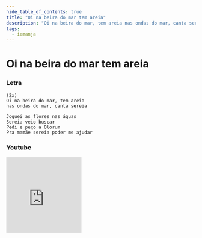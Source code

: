 ```yaml
---
hide_table_of_contents: true
title: "Oi na beira do mar tem areia"
description: "Oi na beira do mar, tem areia nas ondas do mar, canta sereia Joguei as flores nas águas Sereia veio buscar Pedi e peço a Olorum Pra mamãe sereia poder me ajudar"
tags:
  - iemanja
---
```


# Oi na beira do mar tem areia

### Letra

```text
(2x)
Oi na beira do mar, tem areia
nas ondas do mar, canta sereia

Joguei as flores nas águas
Sereia veio buscar
Pedi e peço a Olorum
Pra mamãe sereia poder me ajudar
```

### Youtube

<iframe
  width="200"
  height="200"
  src="https://www.youtube.com/embed/Z8il6HNczC8"
  title="YouTube video player"
  frameborder="0"
  allow="accelerometer; autoplay; clipboard-write; encrypted-media; gyroscope; picture-in-picture; web-share"
  referrerpolicy="strict-origin-when-cross-origin"
  allowfullscreen
></iframe>